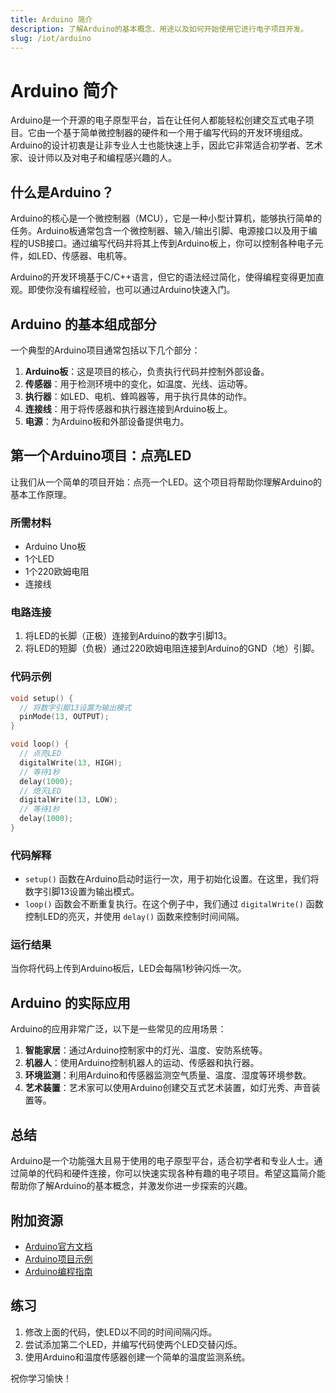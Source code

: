 ```yaml
---
title: Arduino 简介
description: 了解Arduino的基本概念、用途以及如何开始使用它进行电子项目开发。
slug: /iot/arduino
---
```


# Arduino 简介

Arduino是一个开源的电子原型平台，旨在让任何人都能轻松创建交互式电子项目。它由一个基于简单微控制器的硬件和一个用于编写代码的开发环境组成。Arduino的设计初衷是让非专业人士也能快速上手，因此它非常适合初学者、艺术家、设计师以及对电子和编程感兴趣的人。

## 什么是Arduino？

Arduino的核心是一个微控制器（MCU），它是一种小型计算机，能够执行简单的任务。Arduino板通常包含一个微控制器、输入/输出引脚、电源接口以及用于编程的USB接口。通过编写代码并将其上传到Arduino板上，你可以控制各种电子元件，如LED、传感器、电机等。

Arduino的开发环境基于C/C++语言，但它的语法经过简化，使得编程变得更加直观。即使你没有编程经验，也可以通过Arduino快速入门。

## Arduino 的基本组成部分

一个典型的Arduino项目通常包括以下几个部分：

1. **Arduino板**：这是项目的核心，负责执行代码并控制外部设备。
2. **传感器**：用于检测环境中的变化，如温度、光线、运动等。
3. **执行器**：如LED、电机、蜂鸣器等，用于执行具体的动作。
4. **连接线**：用于将传感器和执行器连接到Arduino板上。
5. **电源**：为Arduino板和外部设备提供电力。

## 第一个Arduino项目：点亮LED

让我们从一个简单的项目开始：点亮一个LED。这个项目将帮助你理解Arduino的基本工作原理。

### 所需材料

- Arduino Uno板
- 1个LED
- 1个220欧姆电阻
- 连接线

### 电路连接

1. 将LED的长脚（正极）连接到Arduino的数字引脚13。
2. 将LED的短脚（负极）通过220欧姆电阻连接到Arduino的GND（地）引脚。

### 代码示例

```cpp
void setup() {
  // 将数字引脚13设置为输出模式
  pinMode(13, OUTPUT);
}

void loop() {
  // 点亮LED
  digitalWrite(13, HIGH);
  // 等待1秒
  delay(1000);
  // 熄灭LED
  digitalWrite(13, LOW);
  // 等待1秒
  delay(1000);
}
```

### 代码解释

- `setup()` 函数在Arduino启动时运行一次，用于初始化设置。在这里，我们将数字引脚13设置为输出模式。
- `loop()` 函数会不断重复执行。在这个例子中，我们通过 `digitalWrite()` 函数控制LED的亮灭，并使用 `delay()` 函数来控制时间间隔。

### 运行结果

当你将代码上传到Arduino板后，LED会每隔1秒钟闪烁一次。

## Arduino 的实际应用

Arduino的应用非常广泛，以下是一些常见的应用场景：

1. **智能家居**：通过Arduino控制家中的灯光、温度、安防系统等。
2. **机器人**：使用Arduino控制机器人的运动、传感器和执行器。
3. **环境监测**：利用Arduino和传感器监测空气质量、温度、湿度等环境参数。
4. **艺术装置**：艺术家可以使用Arduino创建交互式艺术装置，如灯光秀、声音装置等。

## 总结

Arduino是一个功能强大且易于使用的电子原型平台，适合初学者和专业人士。通过简单的代码和硬件连接，你可以快速实现各种有趣的电子项目。希望这篇简介能帮助你了解Arduino的基本概念，并激发你进一步探索的兴趣。

## 附加资源

- [Arduino官方文档](https://www.arduino.cc/en/Guide/HomePage)
- [Arduino项目示例](https://create.arduino.cc/projecthub)
- [Arduino编程指南](https://www.arduino.cc/reference/en/)

## 练习

1. 修改上面的代码，使LED以不同的时间间隔闪烁。
2. 尝试添加第二个LED，并编写代码使两个LED交替闪烁。
3. 使用Arduino和温度传感器创建一个简单的温度监测系统。

祝你学习愉快！